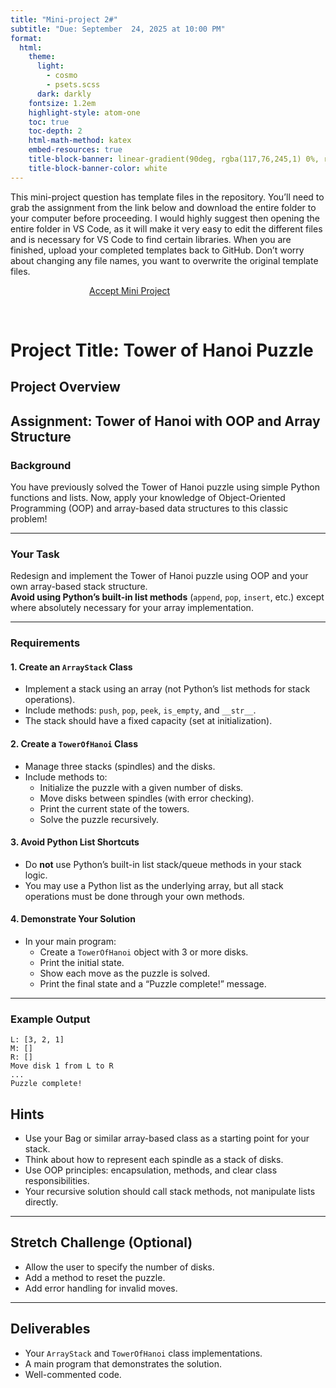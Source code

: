 ```yaml
---
title: "Mini-project 2#"
subtitle: "Due: September  24, 2025 at 10:00 PM"
format:
  html:
    theme:
      light: 
        - cosmo
        - psets.scss
      dark: darkly
    fontsize: 1.2em
    highlight-style: atom-one
    toc: true
    toc-depth: 2
    html-math-method: katex
    embed-resources: true
    title-block-banner: linear-gradient(90deg, rgba(117,76,245,1) 0%, rgba(24, 141, 164, 1) 100%)
    title-block-banner-color: white
---
```


This mini-project question has template files in the repository. You’ll need to grab the assignment from the link below and download the entire folder to your computer before proceeding. I would highly suggest then opening the entire folder in VS Code, as it will make it very easy to edit the different files and is necessary for VS Code to find certain libraries. When you are finished, upload your completed templates back to GitHub. Don’t worry about changing any file names, you want to overwrite the original template files.

```{=html}
<a href='https://classroom.github.com/a/Err36T8b' target="_blank" class="btn btn-info" style='margin:auto; display: block; width:50%;'>Accept Mini Project</a>
```
<br>

# Project Title: Tower of Hanoi Puzzle

## Project Overview

## Assignment: Tower of Hanoi with OOP and Array Structure

### Background

You have previously solved the Tower of Hanoi puzzle using simple Python functions and lists. Now, apply your knowledge of Object-Oriented Programming (OOP) and array-based data structures to this classic problem!

---

### Your Task

Redesign and implement the Tower of Hanoi puzzle using OOP and your own array-based stack structure.  
**Avoid using Python’s built-in list methods** (`append`, `pop`, `insert`, etc.) except where absolutely necessary for your array implementation.

---

### Requirements

#### 1. Create an `ArrayStack` Class

- Implement a stack using an array (not Python’s list methods for stack operations).
- Include methods: `push`, `pop`, `peek`, `is_empty`, and `__str__`.
- The stack should have a fixed capacity (set at initialization).

#### 2. Create a `TowerOfHanoi` Class

- Manage three stacks (spindles) and the disks.
- Include methods to:
  - Initialize the puzzle with a given number of disks.
  - Move disks between spindles (with error checking).
  - Print the current state of the towers.
  - Solve the puzzle recursively.

#### 3. Avoid Python List Shortcuts

- Do **not** use Python’s built-in list stack/queue methods in your stack logic.
- You may use a Python list as the underlying array, but all stack operations must be done through your own methods.

#### 4. Demonstrate Your Solution

- In your main program:
  - Create a `TowerOfHanoi` object with 3 or more disks.
  - Print the initial state.
  - Show each move as the puzzle is solved.
  - Print the final state and a “Puzzle complete!” message.

---

### Example Output 
```.python
L: [3, 2, 1]
M: []
R: []
Move disk 1 from L to R
...
Puzzle complete! 
```

## Hints

- Use your Bag or similar array-based class as a starting point for your stack.
- Think about how to represent each spindle as a stack of disks.
- Use OOP principles: encapsulation, methods, and clear class responsibilities.
- Your recursive solution should call stack methods, not manipulate lists directly.

---

## Stretch Challenge (Optional)

- Allow the user to specify the number of disks.
- Add a method to reset the puzzle.
- Add error handling for invalid moves.

---

## Deliverables

- Your `ArrayStack` and `TowerOfHanoi` class implementations.
- A main program that demonstrates the solution.
- Well-commented code.